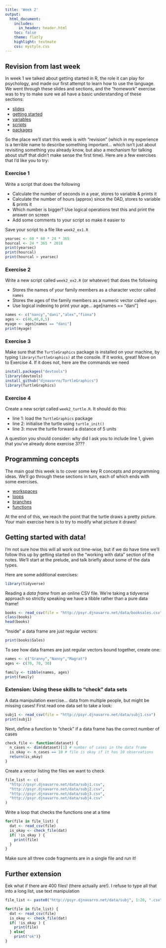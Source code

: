 ```yaml
---
title: 'Week 2'
output:
  html_document:
    includes:
      in_header: header.html
    toc: false
    theme: flatly
    highlight: textmate
    css: mystyle.css
---
```



## Revision from last week

In week 1 we talked about getting started in R, the role it can play for psychology, and made our first attempt to learn how to use the language. We went through these slides and sections, and the "homework" exercise was to try to make sure we all have a basic understanding of these sections:

- [slides](./docs/overview.pdf)
- [getting started](./getting-started.html)
- [variables](./variables.html)
- [scripts](./scripts.html)
- [packages](./packages.html)

So the place we'll start this week is with "revision" (which in my experience is a terrible name to describe something important... which isn't just about revisiting something you already know, but also a mechanism for talking about stuff that didn't make sense the first time). Here are a few exercises that I'd like you to try:

### Exercise 1

Write a script that does the following

- Calculate the number of seconds in a year, stores to variable & prints it 
- Calculate the number of hours (approx) since the 0AD, stores to variable & prints it
- Which number is bigger? Use logical operations test this and print the answer on screen
- Add some comments to your script so make it easier to 

Save your script to a file like `week2_ex1.R` 

```r
yearsec <- 60 * 60 * 24 * 365
hourcal <- 24 * 365 * 2018
print(yearsec)
print(hourcal)
print(hourcal > yearsec)
```


### Exercise 2 

Write a new script called `week2_ex2.R` (or whatever) that does the following

- Stores the names of your family members as a character vector called `names` 
- Stores the ages of the family members as a numeric vector called `ages`
- Use logical indexing to print your age...   age[names == "dani"]

```r
names <- c("nancy","dani","alex","fiona")
ages <- c(46,40,8,5)
myage <- ages[names == "dani"]
print(myage)
```

### Exercise 3

Make sure that the `TurtleGraphics` package is installed on your machine, by typing `library(TurtleGraphics)` at the console. If it works, great! Move on to Exercise 4. If it does not, here are the commands we need

```r
install.packages("devtools")
library(devtools)
install_github("djnavarro/TurtleGraphics")
library(TurtleGraphics)
```

### Exercise 4

Create a new script called `week2_turtle.R`. It should do this:

- line 1: load the `TurtleGraphics` package
- line 2: initialise the turtle using `turtle_init()`
- line 3: move the turtle forward a distance of 5 units

A question you should consider: why did I ask you to include line 1, given that you've already done exercise 3???


## Programming concepts

The main goal this week is to cover some key R concepts and programming ideas. We'll go through these sections in turn, each of which ends with some exercises.

- [workspaces](./workspaces.html)
- [loops](./loops.html)
- [branches](./branches.html)
- [functions](./functions.html)

At the end of this, we reach the point that the turtle draws a pretty picture. Your main exercise here is to try to modify what picture it draws!

## Getting started with data!

I'm not sure how this will all work out time-wise, but if we do have time we'll follow this up by getting started on the "working with data" section of the notes. We'll start at the prelude, and talk briefly about some of the data types. 

Here are some additional exercises:

```r
library(tidyverse)
```

Reading a *data frame* from an online CSV file. We're taking a tidyverse approach so strictly speaking we have a tibble rather than a pure data frame!

```r
books <- read_csv(file = "http://psyr.djnavarro.net/data/booksales.csv")
class(books)
head(books)
```

"Inside" a data frame are just regular vectors:

```r
print(books$Sales)
```

To see how data frames are just regular vectors bound together, create one:

```r
names <- c("Granny","Nanny","Magrat")
ages <- c(70, 70, 30)

family <- tibble(names, ages)
print(family)
```


### Extension: Using these skills to "check" data sets

A data manipulation exercise... data from multiple people, but might be missing cases!
First read one data set to take a look:

```r
subj1 <- read_csv(file = "http://psyr.djnavarro.net/data/subj1.csv")
print(subj1)
```

Next, define a function to "check" if a data frame has the correct number of cases

```r
check_file <- function(dataset) {
  n_cases <- dim(dataset)[1] # number of cases in the data frame
  is_okay <- n_cases == 10 # file is okay if it has 10 observations
  return(is_okay)
}
```

Create a vector listing the files we want to check

```r
file_list <- c(
  "http://psyr.djnavarro.net/data/subj1.csv",
  "http://psyr.djnavarro.net/data/subj2.csv",
  "http://psyr.djnavarro.net/data/subj3.csv",
  "http://psyr.djnavarro.net/data/subj4.csv"
)
```

Write a loop that checks the functions one at a time

```r
for(file in file_list) {
  dat <- read_csv(file)
  is_okay <- check_file(dat)
  if( !is_okay ) {
    print(file)
  }
}
```

Make sure all three code fragments are in a single file and run it!

## Further extension

Eek what if there are 400 files! (there actually are!). I refuse to type all that into a long list, use text manipulation

```r
file_list <- paste0("http://psyr.djnavarro.net/data/subj", 1:20, ".csv")

for(file in file_list) {
  dat <- read_csv(file)
  is_okay <- check_file(dat)
  if( !is_okay ) {
    print(file)
  } else{ 
    print("ok")}
}
```
